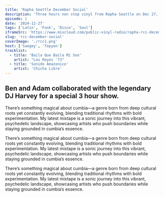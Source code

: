 ```yaml
---
title: 'Rapha Seattle December Social'
description: 'Three hours non stop vinyl from Rapha Seattle on Dec 27, 2024.'
episode: 1
date: '2024-12-27'
tags: ['Latin', 'Funk', 'Disco', 'Soul']
iframeSrc: 'https://www.mixcloud.com/public-vinyl-radio/rapha-rcc-december-social/'
slug: 'rcc-december-social'
coverImage: './rcc1.png'
host: ['Saegey', 'Topyen']
tracklist:
  - title: 'Baila Que Baila Mi Son'
    artist: "Los Reyes '73"
  - title: 'Sonido Amazonico'
    artist: 'Chicha Libre'
---
```


## Ben and Adam collaborated with the legendary DJ Harvey for a special 3 hour show.

There’s something magical about cumbia—a genre born from deep cultural roots yet constantly evolving, blending traditional rhythms with bold experimentation. My latest mixtape is a sonic journey into this vibrant, psychedelic landscape, showcasing artists who push boundaries while staying grounded in cumbia’s essence.

There’s something magical about cumbia—a genre born from deep cultural roots yet constantly evolving, blending traditional rhythms with bold experimentation. My latest mixtape is a sonic journey into this vibrant, psychedelic landscape, showcasing artists who push boundaries while staying grounded in cumbia’s essence.

There’s something magical about cumbia—a genre born from deep cultural roots yet constantly evolving, blending traditional rhythms with bold experimentation. My latest mixtape is a sonic journey into this vibrant, psychedelic landscape, showcasing artists who push boundaries while staying grounded in cumbia’s essence.
